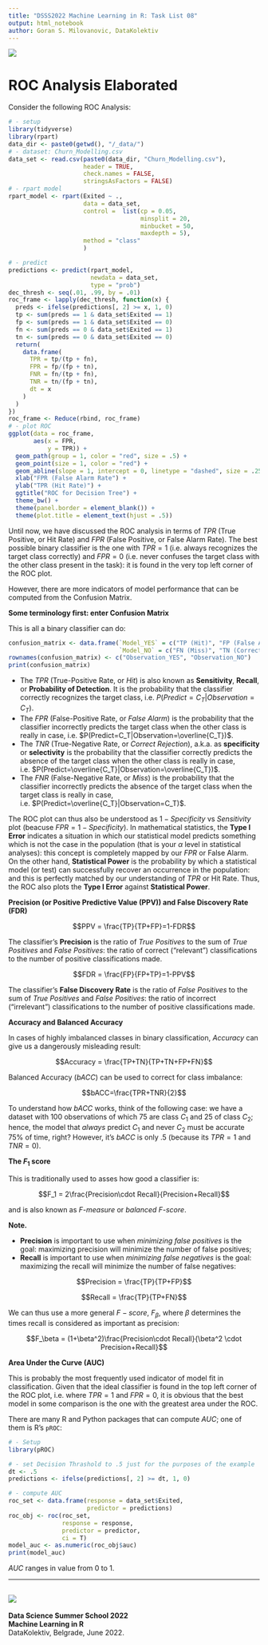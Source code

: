 ```yaml
---
title: "DSSS2022 Machine Learning in R: Task List 08"
output: html_notebook
author: Goran S. Milovanovic, DataKolektiv
---
```


![](DK_Logo_White_150.png)

# ROC Analysis Elaborated

Consider the following ROC Analysis:

```r
# - setup
library(tidyverse)
library(rpart)
data_dir <- paste0(getwd(), "/_data/")
# - dataset: Churn_Modelling.csv
data_set <- read.csv(paste0(data_dir, "Churn_Modelling.csv"), 
                     header = TRUE,
                     check.names = FALSE,
                     stringsAsFactors = FALSE)
# - rpart model
rpart_model <- rpart(Exited ~ .,
                     data = data_set,
                     control =  list(cp = 0.05,
                                     minsplit = 20,
                                     minbucket = 50,
                                     maxdepth = 5),
                     method = "class"
                     )

# - predict 
predictions <- predict(rpart_model, 
                       newdata = data_set,
                       type = "prob")
dec_thresh <- seq(.01, .99, by = .01)
roc_frame <- lapply(dec_thresh, function(x) {
  preds <- ifelse(predictions[, 2] >= x, 1, 0)
  tp <- sum(preds == 1 & data_set$Exited == 1)
  fp <- sum(preds == 1 & data_set$Exited == 0)
  fn <- sum(preds == 0 & data_set$Exited == 1)
  tn <- sum(preds == 0 & data_set$Exited == 0)
  return(
    data.frame(
      TPR = tp/(tp + fn),
      FPR = fp/(fp + tn),
      FNR = fn/(tp + fn),
      TNR = tn/(fp + tn),
      dt = x
    )
  )
})
roc_frame <- Reduce(rbind, roc_frame)
# - plot ROC
ggplot(data = roc_frame,
       aes(x = FPR,
           y = TPR)) + 
  geom_path(group = 1, color = "red", size = .5) + 
  geom_point(size = 1, color = "red") + 
  geom_abline(slope = 1, intercept = 0, linetype = "dashed", size = .25) +
  xlab("FPR (False Alarm Rate") + 
  ylab("TPR (Hit Rate)") + 
  ggtitle("ROC for Decision Tree") + 
  theme_bw() + 
  theme(panel.border = element_blank()) + 
  theme(plot.title = element_text(hjust = .5))
```

Until now, we have discussed the ROC analysis in terms of $TPR$ (True Positive, or Hit Rate) and $FPR$ (False Positive, or False Alarm Rate). The best possible binary classifier is the one with $TPR=1$ (i.e. always recognizes the target class correctly) and $FPR=0$ (i.e. never confuses the target class with the other class present in the task): it is found in the very top left corner of the ROC plot.

However, there are more indicators of model performance that can be computed from the Confusion Matrix.

**Some terminology first: enter Confusion Matrix**

This is all a binary classifier can do:

```r
confusion_matrix <- data.frame(`Model_YES` = c("TP (Hit)", "FP (False Alarm)"), 
                               `Model_NO` = c("FN (Miss)", "TN (Correct Rejection)"))
rownames(confusion_matrix) <- c("Observation_YES", "Observation_NO")
print(confusion_matrix)
```

- The $TPR$ (True-Positive Rate, or *Hit*) is also known as **Sensitivity**, **Recall**, or **Probability of Detection**. It is the probability that the classifier correctly recognizes the target class, i.e. $P(Predict=C_T|Observation=C_T)$.
- The $FPR$ (False-Positive Rate, or *False Alarm*) is the probability that the classifier incorrectly predicts the target class when the other class is really in case, i.e. $P(Predict=C_T|Observation=\overline{C_T})$.
- The $TNR$ (True-Negative Rate, or *Correct Rejection*), a.k.a. as **specificity** or **selectivity** is the probability that the classifier correctly predicts the absence of the target class when the other class is really in case, i.e. $P(Predict=\overline{C_T}|Observation=\overline{C_T})$.
- The $FNR$ (False-Negative Rate, or *Miss*) is the probability that the classifier incorrectly predicts the absence of the target class when the target class is really in case, i.e. $P(Predict=\overline{C_T}|Observation=C_T)$.

The ROC plot can thus also be understood as $1-Specificity$ vs $Sensitivity$ plot (beacuse $FPR = 1 - Specificity$). In mathematical statistics, the **Type I Error** indicates a situation in which our statistical model predicts something which is not the case in the population (that is your $\alpha$ level in statistical analyses): this concept is completely mapped by our $FPR$ or False Alarm. On the other hand, **Statistical Power** is the probability by which a statistical model (or test) can successfully recover an occurrence in the population: and this is perfectly matched by our understanding of $TPR$ or Hit Rate. Thus, the ROC also plots the **Type I Error** against **Statistical Power**.

**Precision (or Positive Predictive Value (PPV)) and False Discovery Rate (FDR)**

$$PPV = \frac{TP}{TP+FP}=1-FDR$$

The classifier's **Precision** is the ratio of *True Positives* to the sum of *True Positives* and *False Positives*: the ratio of correct ("relevant") classifications to the number of positive classifications made.


$$FDR = \frac{FP}{FP+TP}=1-PPV$$

The classifier's **False Discovery Rate** is the ratio of *False Positives* to the sum of *True Positives* and *False Positives*: the ratio of incorrect ("irrelevant") classifications to the number of positive classifications made.

**Accuracy and Balanced Accuracy**

In cases of highly imbalanced classes in binary classification, *Accuracy* can give us a dangerously misleading result:

$$Accuracy = \frac{TP+TN}{TP+TN+FP+FN}$$

Balanced Accuracy ($bACC$) can be used to correct for class imbalance:

$$bACC=\frac{TPR+TNR}{2}$$

To understand how $bACC$ works, think of the following case: we have a dataset with 100 observations of which 75 are class $C_1$ and 25 of class $C_2$; hence, the model that *always* predict $C_1$ and never $C_2$ must be accurate 75% of time, right? However, it's $bACC$ is only .5 (because its $TPR=1$ and $TNR=0$).

**The $F_1$ score**

This is traditionally used to asses how good a classifier is:

$$F_1 = 2\frac{Precision\cdot Recall}{Precision+Recall}$$

and is also known as *F-measure* or *balanced F-score*.

**Note.**

- **Precision** is important to use when *minimizing false positives* is the goal: maximizing precision will minimize the number of false positives;
- **Recall** is important to use when *minimizing false negatives* is the goal: maximizing the recall will minimize the number of false negatives:

$$Precision = \frac{TP}{TP+FP}$$


$$Recall = \frac{TP}{TP+FN}$$

We can thus use a more general $F-score$, $F_\beta$, where $\beta$ determines the times recall is considered as important as precision:

$$F_\beta = (1+\beta^2)\frac{Precision\cdot Recall}{\beta^2 \cdot Precision+Recall}$$

**Area Under the Curve (AUC)**

This is probably the most frequently used indicator of model fit in classification. Given that the ideal classifier is found in the top left corner of the ROC plot, i.e. where $TPR=1$ and $FPR=0$, it is obvious that the best model in some comparison is the one with the greatest area under the ROC.

There are many R and Python packages that can compute $AUC$; one of them is R's `pROC`:

```r
# - Setup
library(pROC)

# - set Decision Thrashold to .5 just for the purposes of the example
dt <- .5
predictions <- ifelse(predictions[, 2] >= dt, 1, 0)

# - compute AUC
roc_set <- data.frame(response = data_set$Exited,
                      predictor = predictions)
roc_obj <- roc(roc_set,
               response = response,
               predictor = predictor,
               ci = T)
model_auc <- as.numeric(roc_obj$auc) 
print(model_auc)
```

$AUC$ ranges in value from 0 to 1.

--- 

![](dsss2022_startit_add.jpg)
--- 

**Data Science Summer School 2022** <br>
**Machine Learning in R** <br>
DataKolektiv, Belgrade, June 2022.